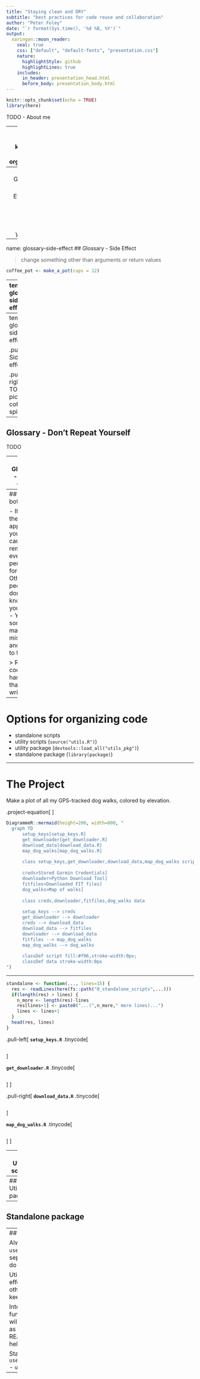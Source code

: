 ```yaml
---
title: "Staying clean and DRY"
subtitle: "best practices for code reuse and collaboration"
author: "Peter Foley"
date: "`r format(Sys.time(), '%d %B, %Y')`"
output:
  xaringan::moon_reader:
    seal: true
    css: ["default", "default-fonts", "presentation.css"]
    nature:
      highlightStyle: github
      highlightLines: true
    includes:
      in_header: presentation_head.html
      before_body: presentation_body.html
---
```



```r
knitr::opts_chunk$set(echo = TRUE)
library(here)
```

TODO - About me

---
Why bother keeping things organized

Walk through example project with evolving needs
  - will go through R's options for organizing code cleanly
  - will give tips for each option
  - will demonstrate when to switch between options

---
## Glossary

- Side Effects
- Clean Code
- Don't repeat yourself

---
name: glossary-side-effect
## Glossary - Side Effect

> change something other than arguments or return values

```r
coffee_pot <- make_a_pot(cups = 12)
```

---
template: glossary-side-effect

.pull-left[
No side effects:
```r
temp <-
  temperature(coffee_pot)

stream <-
  pour_from(coffee_pot,
            cups=2)
filled_cup <-
  pour_into(empty_cup,
            stream)
```
]

.pull-right[
TODO - picture of pouring coffee
]

---
template: glossary-side-effect

.pull-left[
Side effect!:
```r
*dump_on_floor(coffee_pot)
```
]

.pull-right[
TODO - picture of coffee spill
]


---
## Glossary - Don't Repeat Yourself

TODO


---
## Glossary - Clean Code

TODO

---
## Why bother?

- If any of these apply to you:
  - You can't remember everything perfectly forever
  - Other people don't know what you know
  - You sometimes make mistakes and want to fix them

> Reading code is harder than writing it

---
# Options for organizing code

- standalone scripts
- utility scripts (`source("utils.R")`)
- utility package (`devtools::load_all("utils_pkg")`)
- standalone package (`library(package)`)


---

# The Project

Make a plot of all my GPS-tracked dog walks, colored by elevation.

.project-equation[
<div class="project-equation-item">![garmin_logo][garmin_logo]</div>
<div class="project-equation-item">x</div>
<div class="project-equation-item">![dogpicture][dog_face]</div>
<div class="project-equation-item">=</div>
<div class="project-equation-item">![dogmap][dogmap_standalone]</div>
]

[dog_face]: photos/dog_face.jpeg
[dogmap_standalone]: links/0_standalone_scripts/dog_walks.png
[garmin_logo]: https://user-images.githubusercontent.com/6187884/29765129-3d63e67e-8bda-11e7-81c8-7beaf915a02a.jpg

```r
DiagrammeR::mermaid(height=200, width=800, "
  graph TD
      setup_keys[setup_keys.R]
      get_downloader[get_downloader.R]
      download_data[download_data.R]
      map_dog_walks[map_dog_walks.R]
      
      class setup_keys,get_downloader,download_data,map_dog_walks script
    
      creds>Stored Garmin Credentials]
      downloader>Python Download Tool]
      fitfiles>Downloaded FIT files]
      dog_walks>Map of walks]
      
      class creds,downloader,fitfiles,dog_walks data
      
      setup_keys --> creds
      get_downloader --> downloader
      creds --> download_data
      download_data --> fitfiles
      downloader --> download_data
      fitfiles --> map_dog_walks
      map_dog_walks --> dog_walks
      
      classDef script fill:#f96,stroke-width:0px;
      classDef data stroke-width:0px
")
```

---

```r
standalone <- function(..., lines=15) {
  res <- readLines(here(fs::path("0_standalone_scripts",...)))
  if(length(res) > lines) {
    n_more <- length(res)-lines
    res[lines+1] <- paste0("...(",n_more," more lines)...")
    lines <- lines+1
  }
  head(res, lines)
}
```

.pull-left[
**`setup_keys.R`**
.tinycode[
```r
```
]

**`get_downloader.R`**
.tinycode[
```r
```
]
]

.pull-right[
**`download_data.R`**
.tinycode[
```r
```
]

**`map_dog_walks.R`**
.tinycode[
```r
```
]
]

---
## Utility scripts


---
## Utility package


---
## Standalone package



---
## Tips

Always helpful:
  - `usethis::use_git`
  - separate "define how to do X" from "do X"

Utility scripts:
  - no side effects
  - don't source other utility scripts -- keep it flat

Internal packages:
  - function documentation will show up in rstudio as tooltips
  - README.md can be helpful 

Standalone packages:
  - `usethis::use_testthat()`
  - `usethis::use_travis()`
  - 

